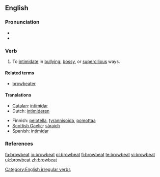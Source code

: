 ==English==

===Pronunciation===
* {{IPA|/'brɑʊbiːt/}}
* {{audio|en-us-browbeat.ogg|Audio (US)}}

===Verb===
{{en-verb|browbeats|browbeating|browbeat|browbeaten}}

# {{transitive}} To [[intimidate]] in [[bully]]ing, [[bossy]], or [[supercilious]] ways.

====Related terms====
* [[browbeater]]

====Translations====
{{top}}
* [[Catalan]]: [[intimidar]]
* Dutch: [[intimideren]]
{{mid}}
* Finnish: [[pelotella]], [[tyrannisoida]], [[pomottaa]]
* [[Scottish Gaelic]]: [[sàraich]]
* Spanish: [[intimidar]]
{{bottom}}

===References===
{{R:Century 1911}}
{{R:Webster 1913}}

[[Category:English irregular verbs]]

[[fa:browbeat]]
[[io:browbeat]]
[[pl:browbeat]]
[[fi:browbeat]]
[[te:browbeat]]
[[vi:browbeat]]
[[uk:browbeat]]
[[zh:browbeat]]